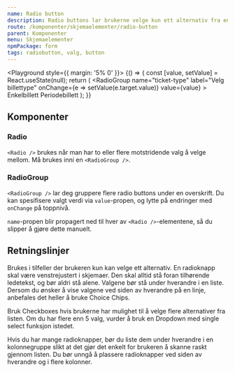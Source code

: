 ```yaml
---
name: Radio button
description: Radio buttons lar brukerne velge kun ett alternativ fra en liste over valg.
route: /komponenter/skjemaelementer/radio-button
parent: Komponenter
menu: Skjemaelementer
npmPackage: form
tags: radiobutton, valg, button
---
```



<PageHeader />

<Playground style={{ margin: '5% 0' }}>
  {() => {
    const [value, setValue] = React.useState(null);
    return (
      <RadioGroup
        name="ticket-type"
        label="Velg billettype"
        onChange={e => setValue(e.target.value)}
        value={value}
      >
        <Radio value="single">Enkelbillett</Radio>
        <Radio value="period">Periodebillett</Radio>
      </RadioGroup>
    );
  }}
</Playground>

## Komponenter

### Radio

<ImportStatement imports="Radio" />
<Props of={Radio} />

`<Radio />` brukes når man har to eller flere motstridende valg å velge mellom. Må brukes inni en `<RadioGroup />`.

### RadioGroup

<ImportStatement imports="RadioGroup" />
<Props of={RadioGroup} />

`<RadioGroup />` lar deg gruppere flere radio buttons under en overskrift. Du kan spesifisere valgt verdi via `value`-propen, og lytte på endringer med `onChange` på toppnivå.

`name`-propen blir propagert ned til hver av `<Radio />`-elementene, så du slipper å gjøre dette manuelt.

## Retningslinjer

Brukes i tilfeller der brukeren kun kan velge ett alternativ. En radioknapp skal være venstrejustert i skjemaer. Den skal alltid stå foran tilhørende ledetekst, og bør aldri stå alene. Valgene bør stå under hverandre i en liste. Dersom du ønsker å vise valgene ved siden av hverandre på en linje, anbefales det heller å bruke Choice Chips.

Bruk Checkboxes hvis brukerne har mulighet til å velge flere alternativer fra listen. Om du har flere enn 5 valg, vurder å bruk en Dropdown med single select funksjon istedet.

<DoDontGroup>
  <DoDontCard variant="success" src={doPic}>
    Hvis du har mange radioknapper, bør du liste dem under hverandre i en
    kolonnegruppe slikt at det gjør det enkelt for brukeren å skanne raskt
    gjennom listen.
  </DoDontCard>
  <DoDontCard variant="negative" src={dontPic}>
    Du bør unngå å plassere radioknapper ved siden av hverandre og i flere
    kolonner.
  </DoDontCard>
</DoDontGroup>
